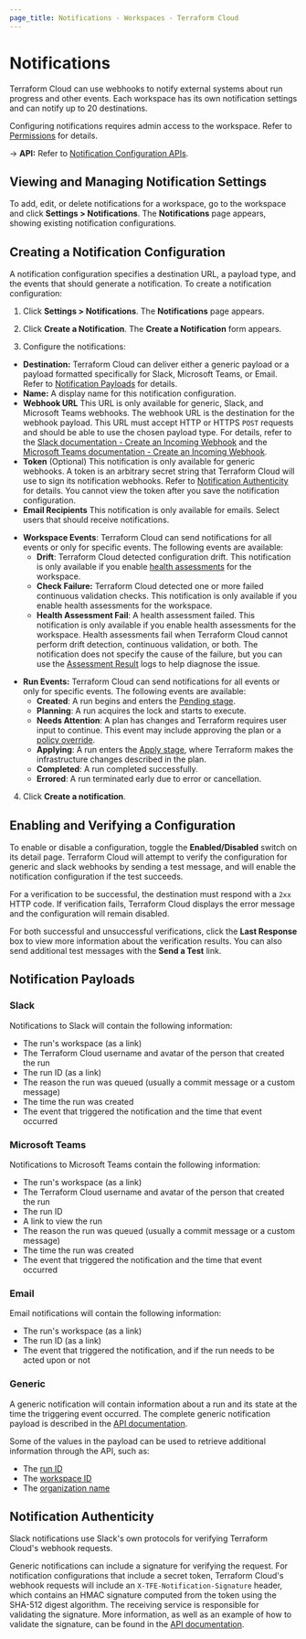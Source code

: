 ```yaml
---
page_title: Notifications - Workspaces - Terraform Cloud
---
```


# Notifications

Terraform Cloud can use webhooks to notify external systems about run progress and other events. Each workspace has its own notification settings and can notify up to 20 destinations.

Configuring notifications requires admin access to the workspace. Refer to [Permissions](/cloud-docs/users-teams-organizations/permissions) for details.

[permissions-citation]: #intentionally-unused---keep-for-maintainers

-> **API:** Refer to [Notification Configuration APIs](/cloud-docs/api-docs/notification-configurations).

## Viewing and Managing Notification Settings

To add, edit, or delete notifications for a workspace, go to the workspace and click **Settings > Notifications**. The **Notifications** page appears, showing existing notification configurations.

## Creating a Notification Configuration

A notification configuration specifies a destination URL, a payload type, and the events that should generate a notification. To create a notification configuration:

1.  Click **Settings > Notifications**. The **Notifications** page appears.

2.  Click **Create a Notification**. The **Create a Notification** form appears.

3.  Configure the notifications:

- **Destination:** Terraform Cloud can deliver either a generic payload or a payload formatted specifically for Slack, Microsoft Teams, or Email. Refer to [Notification Payloads](#notification-payloads) for details.
- **Name:** A display name for this notification configuration.
- **Webhook URL** This URL is only available for generic, Slack, and Microsoft Teams webhooks. The webhook URL is the destination for the webhook payload. This URL must accept HTTP or HTTPS `POST` requests and should be able to use the chosen payload type. For details, refer to the [Slack documentation - Create an Incoming Webhook](https://api.slack.com/messaging/webhooks#create_a_webhook) and the [Microsoft Teams documentation - Create an Incoming Webhook](https://docs.microsoft.com/en-us/microsoftteams/platform/webhooks-and-connectors/how-to/add-incoming-webhook).
- **Token** (Optional) This notification is only available for generic webhooks. A token is an arbitrary secret string that Terraform Cloud will use to sign its notification webhooks. Refer to [Notification Authenticity][inpage-hmac] for details. You cannot view the token after you save the notification configuration.
- **Email Recipients** This notification is only available for emails. Select users that should receive notifications.

<!-- BEGIN: TFC:only name:health-assessments -->

- **Workspace Events**: Terraform Cloud can send notifications for all events or only for specific events. The following events are available:
  - **Drift**: Terraform Cloud detected configuration drift. This notification is only available if you enable [health assessments](/cloud-docs/workspaces/health) for the workspace.
  - **Check Failure:** Terraform Cloud detected one or more failed continuous validation checks. This notification is only available if you enable health assessments for the workspace.
  - **Health Assessment Fail**: A health assessment failed. This notification is only available if you enable health assessments for the workspace. Health assessments fail when Terraform Cloud cannot perform drift detection, continuous validation, or both. The notification does not specify the cause of the failure, but you can use the [Assessment Result](/cloud-docs/api-docs/assessment-results) logs to help diagnose the issue.

<!-- END:   TFC:only name:health-assessments -->

- **Run Events:** Terraform Cloud can send notifications for all events or only for specific events. The following events are available:
  - **Created**: A run begins and enters the [Pending stage](/enterprise/run/states#the-pending-stage).
  - **Planning**: A run acquires the lock and starts to execute.
  - **Needs Attention**: A plan has changes and Terraform requires user input to continue. This event may include approving the plan or a [policy override](/enterprise/run/states#the-policy-check-stage).
  - **Applying**: A run enters the [Apply stage](/enterprise/run/states#the-apply-stage), where Terraform makes the infrastructure changes described in the plan.
  - **Completed**: A run completed successfully.
  - **Errored**: A run terminated early due to error or cancellation.

4.  Click **Create a notification**.


## Enabling and Verifying a Configuration

To enable or disable a configuration, toggle the **Enabled/Disabled** switch on its detail page. Terraform Cloud will attempt to verify the configuration for generic and slack webhooks by sending a test message, and will enable the notification configuration if the test succeeds.

For a verification to be successful, the destination must respond with a `2xx` HTTP code. If verification fails, Terraform Cloud displays the error message and the configuration will remain disabled.

For both successful and unsuccessful verifications, click the **Last Response** box to view more information about the verification results. You can also send additional test messages with the **Send a Test** link.

## Notification Payloads

### Slack

Notifications to Slack will contain the following information:

- The run's workspace (as a link)
- The Terraform Cloud username and avatar of the person that created the run
- The run ID (as a link)
- The reason the run was queued (usually a commit message or a custom message)
- The time the run was created
- The event that triggered the notification and the time that event occurred

### Microsoft Teams

Notifications to Microsoft Teams contain the following information:

- The run's workspace (as a link)
- The Terraform Cloud username and avatar of the person that created the run
- The run ID
- A link to view the run
- The reason the run was queued (usually a commit message or a custom message)
- The time the run was created
- The event that triggered the notification and the time that event occurred

### Email

Email notifications will contain the following information:

- The run's workspace (as a link)
- The run ID (as a link)
- The event that triggered the notification, and if the run needs to be acted upon or not

### Generic

A generic notification will contain information about a run and its state at the time the triggering event occurred. The complete generic notification payload is described in the [API documentation][generic-payload].

[generic-payload]: /cloud-docs/api-docs/notification-configurations#notification-payload

Some of the values in the payload can be used to retrieve additional information through the API, such as:

- The [run ID](/cloud-docs/api-docs/run#get-run-details)
- The [workspace ID](/cloud-docs/api-docs/workspaces#list-workspaces)
- The [organization name](/cloud-docs/api-docs/organizations#show-an-organization)

## Notification Authenticity

[inpage-hmac]: #notification-authenticity

Slack notifications use Slack's own protocols for verifying Terraform Cloud's webhook requests.

Generic notifications can include a signature for verifying the request. For notification configurations that include a secret token, Terraform Cloud's webhook requests will include an `X-TFE-Notification-Signature` header, which contains an HMAC signature computed from the token using the SHA-512 digest algorithm. The receiving service is responsible for validating the signature. More information, as well as an example of how to validate the signature, can be found in the [API documentation](/cloud-docs/api-docs/notification-configurations#notification-authenticity).
